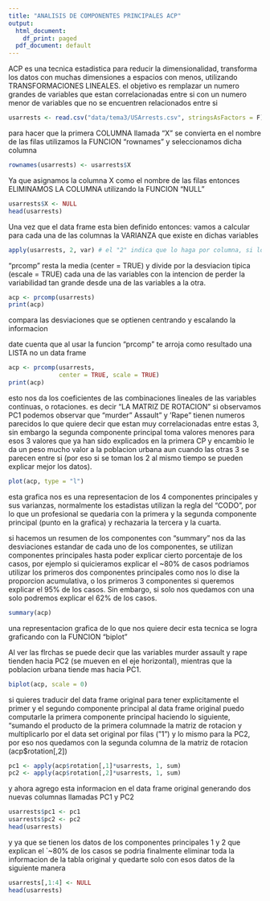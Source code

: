 ```yaml
---
title: "ANALISIS DE COMPONENTES PRINCIPALES ACP"
output:
  html_document:
    df_print: paged
  pdf_document: default
---
```


ACP es una tecnica estadistica para reducir la dimensionalidad, transforma los datos con muchas dimensiones a espacios con menos, utilizando TRANSFORMACIONES LINEALES.
el objetivo es remplazar un numero grandes de variables que estan correlacionadas entre si con un numero menor de variables que no se encuentren relacionados entre si

```r
usarrests <- read.csv("data/tema3/USArrests.csv", stringsAsFactors = F) # para asegurarnos que el nombre de los estados no los ponga como factores le ponemos "stringAsFactor = FALSE" y asi los guarda como strings 
```
para hacer que la primera COLUMNA llamada "X" se convierta en el nombre de las filas utilizamos la FUNCION "rownames" y seleccionamos dicha columna
```r
rownames(usarrests) <- usarrests$X 
```
Ya que asignamos la columna X como el nombre de las filas entonces ELIMINAMOS LA COLUMNA  utilizando la FUNCION "NULL"
```r
usarrests$X <- NULL
head(usarrests)
```
Una vez que el data frame esta bien definido entonces:
vamos a calcular para cada una de las columnas la VARIANZA que existe en dichas variables
```r
apply(usarrests, 2, var) # el "2" indica que lo haga por columna, si lo queremos por fila se debe usar el "1"
```
"prcomp" resta la media (center = TRUE) y divide por la desviacion tipica (escale = TRUE) cada una de las variables con la intencion de perder la variabilidad tan grande desde una de las variables a la otra. 
```r
acp <- prcomp(usarrests)
print(acp) 
```
compara las desviaciones que se optienen centrando y escalando la informacion 

date cuenta que al usar la funcion "prcomp" te arroja como resultado una LISTA no un data frame 
```r
acp <- prcomp(usarrests, 
              center = TRUE, scale = TRUE)
print(acp)
```
esto nos da los coeficientes de las combinaciones lineales de las variables continuas, o rotaciones. es decir "LA MATRIZ DE ROTACION" 
si observamos PC1 podemos observar que "murder" Assault" y 'Rape" tienen numeros parecidos lo que quiere decir que estan muy correlacionadas entre estas 3, sin embargo la segunda componente principal toma valores menores para esos 3 valores que ya han sido explicados en la primera CP y encambio le da un peso mucho valor a la poblacion urbana aun cuando las otras 3 se parecen entre si (por eso si se toman los 2 al mismo tiempo se pueden explicar mejor los datos).  
```r
plot(acp, type = "l")
```
esta grafica nos es una representacion de los 4 componentes principales y sus varianzas, normalmente los estadistas utilizan la regla del "CODO", por lo que un profesional se quedaria con la primera y la segunda componente principal (punto en la grafica) y rechazaria la tercera y la cuarta.  


si hacemos un resumen de los componentes con "summary" nos da las desviaciones estandar de cada uno de los componentes, se utilizan componentes principales hasta poder explicar cierto porcentaje de los casos, por ejemplo si quicieramos explicar el ~80% de casos podriamos utilizar los primeros dos componentes principales como nos lo dise la proporcion acumulativa, o los primeros 3 componentes si queremos explicar el 95% de los casos. Sin embargo, si solo nos quedamos con una solo podremos explicar el 62% de los casos.
```r
summary(acp)
```
una representacion grafica de lo que nos quiere decir esta tecnica se logra graficando con la FUNCION "biplot"

Al ver las flrchas se puede decir que las variables murder assault y rape tienden hacia PC2 (se mueven en el eje horizontal), mientras que la poblacion urbana tiende mas hacia PC1.

```r

biplot(acp, scale = 0)
```

si quieres traducir del data frame original para tener explicitamente el primer y el segundo componente principal al data frame original puedo computarle la primera componente principal haciendo lo siguiente, "sumando el producto de la primera columnade la matriz de rotacion y multiplicarlo por el data set original por filas ("1")
y lo mismo para la PC2, por eso nos quedamos con la segunda columna de la matriz de rotacion (acp$rotation[,2])

```r
pc1 <- apply(acp$rotation[,1]*usarrests, 1, sum)
pc2 <- apply(acp$rotation[,2]*usarrests, 1, sum)
```
y ahora agrego esta informacion en el data frame original generando dos nuevas columnas llamadas PC1 y PC2

```r
usarrests$pc1 <- pc1 
usarrests$pc2 <- pc2
head(usarrests)
```

y ya que se tienen los datos de los componentes principales 1 y 2 que explican el `~80% de los casos se podria finalmente eliminar toda la informacion de la tabla original y quedarte solo con esos datos de la siguiente manera 
```r
usarrests[,1:4] <- NULL
head(usarrests)
```



